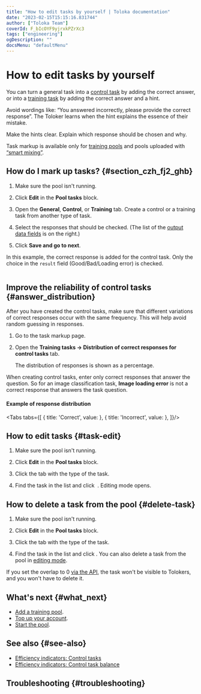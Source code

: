 ```yaml
---
title: "How to edit tasks by yourself | Toloka documentation"
date: "2023-02-15T15:15:16.831744"
author: ["Toloka Team"]
coverId: F_bIcOYF9yjrxkPZrXc3
tags: ["engineering"]
ogDescription: ""
docsMenu: "defaultMenu"
---
```



# How to edit tasks by yourself

You can turn a general task into a [control task](/docs-new/glossary#control-task) by adding the correct answer, or into a [training task](/docs-new/glossary#training-task) by adding the correct answer and a hint.

<Cut title="What makes a good hint?">

Avoid wordings like: “You answered incorrectly, please provide the correct response”. The Toloker learns when the hint explains the essence of their mistake.

Make the hints clear. Explain which response should be chosen and why.

</Cut>

<Note mode="restriction" title="Restriction">

Task markup is available only for [training pools](/docs-new/guide/train) and pools uploaded with [“smart mixing”](/docs-new/guide/distribute-tasks-by-pages#smart-mixing).

</Note>

## How do I mark up tasks? {#section_czh_fj2_ghb}

1. Make sure the pool isn't running.

1. Click **Edit** in the **Pool tasks** block.

1. Open the **General**, **Control**, or **Training** tab. Create a control or a training task from another type of task.

1. Select the responses that should be checked. (The list of the [output data fields](/docs-new/guide/incoming) is on the right.)

1. Click **Save and go to next**.

<Cut title="Example of task markup">

In this example, the correct response is added for the control task. Only the choice in the `result` field (Good/Bad/Loading error) is checked.

<Image withBackground imageId="1675426690739" alt="" />

</Cut>

## Improve the reliability of control tasks {#answer_distribution}

After you have created the control tasks, make sure that different variations of correct responses occur with the same frequency. This will help avoid random guessing in responses.

1. Go to the task markup page.

1. Open the **Training tasks → Distribution of correct responses for control tasks** tab.

    The distribution of responses is shown as a percentage.

<Note mode="tip" title="Tip">

When creating control tasks, enter only correct responses that answer the question. So for an image classification task, **Image loading error** is not a correct response that answers the task question.

</Note>

#### Example of response distribution

<Tabs tabs={[
  { title: 'Correct', value: <TaskMarkupByYourselfList1/> },
  { title: 'Incorrect', value: <TaskMarkupByYourselfList2/> },
]}/>

## How to edit tasks {#task-edit}

1. Make sure the pool isn't running.

1. Click **Edit** in the **Pool tasks** block.

1. Click the tab with the type of the task.

1. Find the task in the list and click <img src="https://tlk-infra-front.azureedge.net/portal-static/uploaded/images/1675425172884/1675425172884_original_svg.svg" alt="" /> . Editing mode opens.

## How to delete a task from the pool {#delete-task}

1. Make sure the pool isn't running.

1. Click **Edit** in the **Pool tasks** block.

1. Click the tab with the type of the task.

1. Find the task in the list and click <img src="https://tlk-infra-front.azureedge.net/portal-static/uploaded/images/1675425193044/1675425193044_original_svg.svg" alt="" />. You can also delete a task from the pool in [editing mode](#task-edit).

<Note mode="tip" title="Tip">

If you set the overlap to 0 [via the API](/docs-new/api/set-min-task-overlap), the task won't be visible to Tolokers, and you won't have to delete it.

</Note>

## What's next {#what_next}

- [Add a training pool](/docs-new/guide/train).
- [Top up your account](/docs-new/guide/refill).
- [Start the pool](/docs-new/guide/pool-run-and-stop).

## See also {#see-also}

- [Efficiency indicators: Control tasks](/docs-new/guide/efficiency-metrics/control-tasks-share)
- [Efficiency indicators: Control task balance](/docs-new/guide/efficiency-metrics/control-tasks-balance)

## Troubleshooting {#troubleshooting}

<Cut title="Uploading tasks to a pool">

<FaqProcessingLog/>

<TroubleshootingUploadingTasksErrors/>

<FaqHowManyTasksTolokerWillSee/>

<FaqUploadAcceptedAssignments/>

<TroubleshootingMarkedAsTraining/>

<FaqCreateTaskFileProperly/>

<TroubleshootingSyntaxError/>

<FaqMaxNumberPerSuite/>

<FaqSmartMixing/>

<FaqSmartMixingAfterUploading/>

<FaqRightTimeLimit/>

<FaqTaskSuiteDifference/>

<TroubleshootingSameTaskOnDifferentPages/>

</Cut>

<FaqHowManyTasksInSuite/>

<FaqHowManyControlTasks/>

<FaqCorrectResponsesCounted/>

<ContactGuideSupport/>
